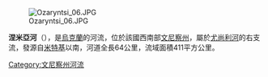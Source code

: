[[Image:Ozaryntsi_06.JPG|right]]

'''涅米亞河'''（{{lang-uk|Немия}}），是[[烏克蘭|烏克蘭]]的河流，位於該國西南部[[文尼察州|文尼察州]]，屬於[[尤尚利河|尤尚利河]]的右支流，發源自[[米特基|米特基]]以南，河道全長64公里，流域面積411平方公里。

{{DEFAULTSORT:Немия}}
[[Category:文尼察州河流|Category:文尼察州河流]]


{{Ukraine-river-stub}}